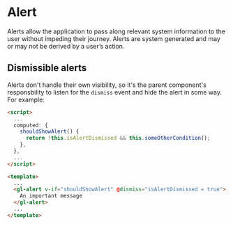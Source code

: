 
<Meta title="base/Alert" component={GlAlert} />

# Alert

<Preview>
  <Story id="base-alert--default" />
</Preview>

Alerts allow the application to pass along relevant system information to the
user without impeding their journey. Alerts are system generated and may or may
not be derived by a user’s action.

## Dismissible alerts

Alerts don't handle their own visibility, so it's the parent component's
responsbility to listen for the `dismiss` event and hide the alert in some way.
For example:

```html
<script>
  ...
  computed: {
    shouldShowAlert() {
      return !this.isAlertDismissed && this.someOtherCondition();
    },
  },
  ...
</script>

<template>
  ...
  <gl-alert v-if="shouldShowAlert" @dismiss="isAlertDismissed = true">
    An important message
  </gl-alert>
  ...
</template>
```
<Props of={GlAlert} />
